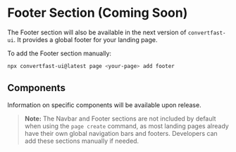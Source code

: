 # Footer Section (Coming Soon)

The Footer section will also be available in the next version of `convertfast-ui`. It provides a global footer for your landing page.

To add the Footer section manually:

```bash
npx convertfast-ui@latest page <your-page> add footer
```

## Components

Information on specific components will be available upon release.

> **Note:** The Navbar and Footer sections are not included by default when using the `page create` command, as most landing pages already have their own global navigation bars and footers. Developers can add these sections manually if needed.